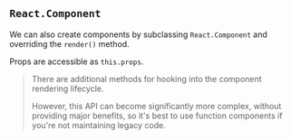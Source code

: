 
## `React.Component`

We can also create components by subclassing `React.Component` and overriding the `render()` method.

Props are accessible as `this.props`.

> There are additional methods for hooking into the component rendering lifecycle.
>
> However, this API can become significantly more complex, without providing major benefits, so it's best to use function components if you're not maintaining legacy code.

<Example code={classComponent} />
